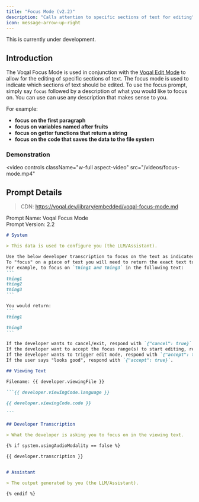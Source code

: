 ```yaml
---
title: "Focus Mode (v2.2)"
description: "Calls attention to specific sections of text for editing"
icon: message-arrow-up-right
---
```


<Warning>This is currently under development.</Warning>

## Introduction

The Voqal Focus Mode is used in conjunction with the [Voqal Edit Mode](/prompting/library/edit) to allow for the editing
of specific sections of text. The focus mode is used to indicate which sections of text should be edited. To use the
focus prompt, simply say `focus` followed by a description of what you would like to focus on.
You can use can use any description that makes sense to you.

For example:
- **focus on the first paragraph**
- **focus on variables named after fruits**
- **focus on getter functions that return a string**
- **focus on the code that saves the data to the file system**

### Demonstration

<video
  controls
  className="w-full aspect-video"
  src="/videos/focus-mode.mp4"
></video>

## Prompt Details

> CDN: https://voqal.dev/library/embedded/voqal-focus-mode.md

<Info>Prompt Name: Voqal Focus Mode<br/>Prompt Version: 2.2</Info>

<Accordion title="Prompt Text">

`````markdown
# System

> This data is used to configure you (the LLM/Assistant).

Use the below developer transcription to focus on the text as indicated by the transcription.
To "focus" on a piece of text you will need to return the exact text to be focused surrounded by triple backticks (```).
For example, to focus on `thing1 and thing3` in the following text:
```
thing1
thing2
thing3
```

You would return:
```
thing1

thing3
```

If the developer wants to cancel/exit, respond with `{"cancel": true}`.
If the developer want to accept the focus range(s) to start editing, respond with `{"accept": true}`.
If the developer wants to trigger edit mode, respond with `{"accept": true}`.
If the user says "looks good", respond with `{"accept": true}`.

## Viewing Text

Filename: {{ developer.viewingFile }}

```{{ developer.viewingCode.language }}

{{ developer.viewingCode.code }}

```

## Developer Transcription

> What the developer is asking you to focus on in the viewing text.

{% if system.usingAudioModality == false %}

{{ developer.transcription }}


# Assistant

> The output generated by you (the LLM/Assistant).

{% endif %}

`````

</Accordion>
